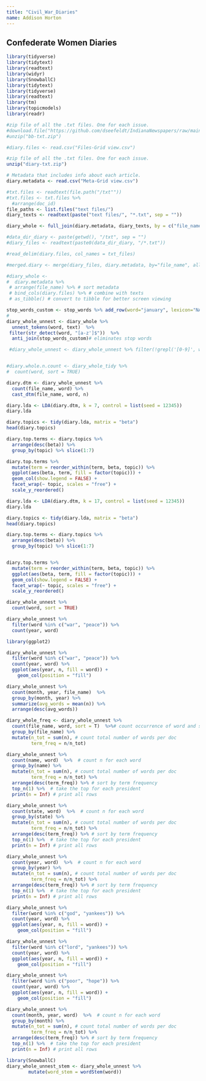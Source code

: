 ```yaml
---
title: "Civil_War_Diaries"
name: Addison Horton
---
```


## Confederate Women Diaries

```r
library(tidyverse)
library(tidytext) 
library(readtext)
library(widyr)
library(SnowballC)
library(tidytext)
library(tidyverse)
library(readtext)
library(tm)
library(topicmodels)
library(readr)
```

```r
#zip file of all the .txt files. One for each issue. 
#download.file("https://github.com/dseefeldt/IndianaNewspapers/raw/main/bb-txt.zip", "bb-txt.zip")
#unzip("bb-txt.zip")

#diary.files <- read.csv("Files-Grid view.csv")

#zip file of all the .txt files. One for each issue. 
unzip("diary-txt.zip")


```

```r
# Metadata that includes info about each article.
diary.metadata <- read.csv("Meta-Grid view.csv")
```

```r

#txt.files <- readtext(file.path("/txt""))
#txt.files <- txt.files %>% 
  #arrange(doc_id)
file_paths <- list.files("text files/")
diary_texts <- readtext(paste("text files/", "*.txt", sep = ""))

diary_whole <- full_join(diary.metadata, diary_texts, by = c("file_name" = "doc_id")) %>% as_tibble()

#data_dir_diary <- paste(getwd(), "/txt", sep = "")
#diary_files <- readtext(paste0(data_dir_diary, "/*.txt"))

#read_delim(diary.files, col_names = txt_files)

#merged.diary <- merge(diary_files, diary.metadata, by="file_name", all=TRUE)

#diary_whole <- 
#  diary.metadata %>%  
 # arrange(file_name) %>% # sort metadata
 # bind_cols(diary.files) %>% # combine with texts
 # as_tibble() # convert to tibble for better screen viewing

```

```r

stop_words_custom <- stop_words %>% add_row(word="january", lexicon="NA") %>% add_row(word="february", lexicon="NA") %>% add_row(word="march", lexicon="NA") %>% add_row(word="april", lexicon="NA") %>% add_row(word="may", lexicon="NA") %>% add_row(word="june", lexicon="NA") %>% add_row(word="july", lexicon="NA") %>% add_row(word="august", lexicon="NA") %>% add_row(word="septmeber", lexicon="NA") %>% add_row(word="october", lexicon="NA") %>% add_row(word="november", lexicon="NA") %>% add_row(word="december", lexicon="NA")  %>% add_row(word="day", lexicon="NA") %>% add_row(word="december", lexicon="NA")  %>% add_row(word="morning", lexicon="NA") %>% add_row(word="december", lexicon="NA") %>% add_row(word="evening", lexicon="NA") %>% add_row(word="december", lexicon="NA") %>% add_row(word="miriam", lexicon="NA") %>% add_row(word="december", lexicon="NA") 
#
diary_whole_unnest <- diary_whole %>% 
  unnest_tokens(word, text)  %>% 
 filter(str_detect(word, "[a-z']$"))  %>%
  anti_join(stop_words_custom)# eliminates stop words 

 #diary_whole_unnest <- diary_whole_unnest %>% filter(!grepl('[0-9]', word))


#diary.whole.n.count <- diary_whole_tidy %>%
#  count(word, sort = TRUE)
```

```r
diary.dtm <- diary_whole_unnest %>% 
  count(file_name, word) %>% 
  cast_dtm(file_name, word, n)
```

```r
diary.lda <- LDA(diary.dtm, k = 7, control = list(seed = 12345))
diary.lda

diary.topics <- tidy(diary.lda, matrix = "beta")
head(diary.topics)

diary.top.terms <- diary.topics %>%
  arrange(desc(beta)) %>% 
  group_by(topic) %>% slice(1:7)
```

```r
diary.top.terms %>%
  mutate(term = reorder_within(term, beta, topic)) %>%
  ggplot(aes(beta, term, fill = factor(topic))) +
  geom_col(show.legend = FALSE) +
  facet_wrap(~ topic, scales = "free") +
  scale_y_reordered() 

```

```r
diary.lda <- LDA(diary.dtm, k = 17, control = list(seed = 12345))
diary.lda

diary.topics <- tidy(diary.lda, matrix = "beta")
head(diary.topics)

diary.top.terms <- diary.topics %>%
  arrange(desc(beta)) %>% 
  group_by(topic) %>% slice(1:7)


diary.top.terms %>%
  mutate(term = reorder_within(term, beta, topic)) %>%
  ggplot(aes(beta, term, fill = factor(topic))) +
  geom_col(show.legend = FALSE) +
  facet_wrap(~ topic, scales = "free") +
  scale_y_reordered()
```

```r
diary_whole_unnest %>%
  count(word, sort = TRUE)
```

```r
diary_whole_unnest %>%
  filter(word %in% c("war", "peace")) %>% 
  count(year, word)
```

```r
library(ggplot2)

diary_whole_unnest %>%
  filter(word %in% c("war", "peace")) %>% 
  count(year, word) %>% 
  ggplot(aes(year, n, fill = word)) +
    geom_col(position = "fill")
```

```r
diary_whole_unnest %>%
  count(month, year, file_name)  %>% 
  group_by(month, year) %>% 
  summarize(avg_words = mean(n)) %>% 
  arrange(desc(avg_words))
```

```r
diary_whole_freq <- diary_whole_unnest %>%
  count(file_name, word, sort = T)  %>%# count occurrence of word and sort descending
  group_by(file_name) %>% 
  mutate(n_tot = sum(n), # count total number of words per doc
         term_freq = n/n_tot)
```

```r
diary_whole_unnest %>%
  count(name, word)  %>%  # count n for each word
  group_by(name) %>% 
  mutate(n_tot = sum(n), # count total number of words per doc
         term_freq = n/n_tot) %>% 
  arrange(desc(term_freq)) %>% # sort by term frequency
  top_n(1) %>%  # take the top for each president
  print(n = Inf) # print all rows
```

```r
diary_whole_unnest %>%
  count(state, word)  %>%  # count n for each word
  group_by(state) %>% 
  mutate(n_tot = sum(n), # count total number of words per doc
         term_freq = n/n_tot) %>% 
  arrange(desc(term_freq)) %>% # sort by term frequency
  top_n(1) %>%  # take the top for each president
  print(n = Inf) # print all rows
```

```r
diary_whole_unnest %>%
  count(year, word)  %>%  # count n for each word
  group_by(year) %>% 
  mutate(n_tot = sum(n), # count total number of words per doc
         term_freq = n/n_tot) %>% 
  arrange(desc(term_freq)) %>% # sort by term frequency
  top_n(1) %>%  # take the top for each president
  print(n = Inf) # print all rows
```

```r
diary_whole_unnest %>%
  filter(word %in% c("god", "yankees")) %>% 
  count(year, word) %>% 
  ggplot(aes(year, n, fill = word)) +
    geom_col(position = "fill")
```

```r
diary_whole_unnest %>%
  filter(word %in% c("lord", "yankees")) %>% 
  count(year, word) %>% 
  ggplot(aes(year, n, fill = word)) +
    geom_col(position = "fill")
```

```r
diary_whole_unnest %>%
  filter(word %in% c("poor", "hope")) %>% 
  count(year, word) %>% 
  ggplot(aes(year, n, fill = word)) +
    geom_col(position = "fill")
```

```r
diary_whole_unnest %>%
  count(month, year, word)  %>%  # count n for each word
  group_by(month) %>% 
  mutate(n_tot = sum(n), # count total number of words per doc
         term_freq = n/n_tot) %>% 
  arrange(desc(term_freq)) %>% # sort by term frequency
  top_n(1) %>%  # take the top for each president
  print(n = Inf) # print all rows
```

```r
library(SnowballC)
diary_whole_unnest_stem <- diary_whole_unnest %>%
        mutate(word_stem = wordStem(word))
```

```r

```
